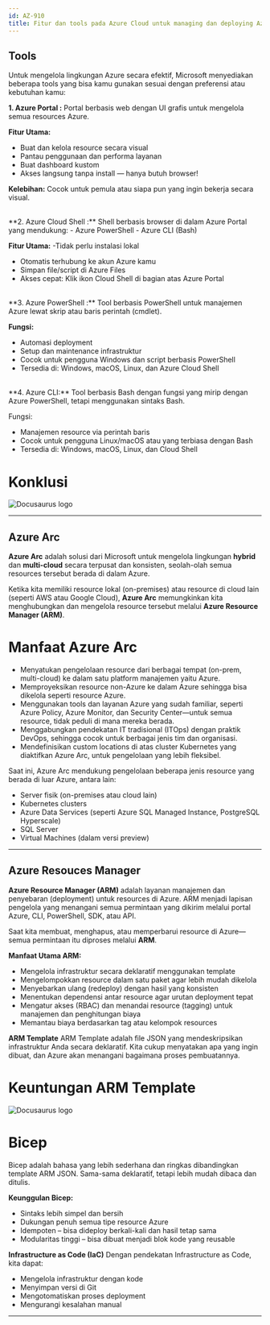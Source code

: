 ```yaml
---
id: AZ-910
title: Fitur dan tools pada Azure Cloud untuk managing dan deploying Azure resources
---
```


## Tools 

Untuk mengelola lingkungan Azure secara efektif, Microsoft menyediakan beberapa tools yang bisa kamu gunakan sesuai dengan preferensi atau kebutuhan kamu:

**1. Azure Portal :**
Portal berbasis web dengan UI grafis untuk mengelola semua resources Azure.

**Fitur Utama:**
- Buat dan kelola resource secara visual
- Pantau penggunaan dan performa layanan
- Buat dashboard kustom
- Akses langsung tanpa install — hanya butuh browser!

**Kelebihan:**
Cocok untuk pemula atau siapa pun yang ingin bekerja secara visual.

<br/>
**2. Azure Cloud Shell :**
Shell berbasis browser di dalam Azure Portal yang mendukung:
- Azure PowerShell
- Azure CLI (Bash)

**Fitur Utama:**
-Tidak perlu instalasi lokal
- Otomatis terhubung ke akun Azure kamu
- Simpan file/script di Azure Files
- Akses cepat: Klik ikon Cloud Shell di bagian atas Azure Portal

<br/>
**3. Azure PowerShell :**
Tool berbasis PowerShell untuk manajemen Azure lewat skrip atau baris perintah (cmdlet).

**Fungsi:**
- Automasi deployment
- Setup dan maintenance infrastruktur
- Cocok untuk pengguna Windows dan script berbasis PowerShell
- Tersedia di: Windows, macOS, Linux, dan Azure Cloud Shell

<br/>
**4. Azure CLI:**
Tool berbasis Bash dengan fungsi yang mirip dengan Azure PowerShell, tetapi menggunakan sintaks Bash.

Fungsi:
- Manajemen resource via perintah baris
- Cocok untuk pengguna Linux/macOS atau yang terbiasa dengan Bash
- Tersedia di: Windows, macOS, Linux, dan Cloud Shell

# Konklusi

![Docusaurus logo](/img/az900/20.png)

---------------------------------------------------------------------------------------------------------------------------------------------------

## Azure Arc

**Azure Arc** adalah solusi dari Microsoft untuk mengelola lingkungan **hybrid** dan **multi-cloud** secara terpusat dan konsisten, 
seolah-olah semua resources tersebut berada di dalam Azure.

Ketika kita memiliki resource lokal (on-premises) atau resource di cloud lain (seperti AWS atau Google Cloud), 
**Azure Arc** memungkinkan kita menghubungkan dan mengelola resource tersebut melalui **Azure Resource Manager (ARM)**.

# Manfaat Azure Arc

- Menyatukan pengelolaan resource dari berbagai tempat (on-prem, multi-cloud) ke dalam satu platform manajemen yaitu Azure.
- Memproyeksikan resource non-Azure ke dalam Azure sehingga bisa dikelola seperti resource Azure.
- Menggunakan tools dan layanan Azure yang sudah familiar, seperti Azure Policy, Azure Monitor, dan Security Center—untuk semua resource, tidak peduli di mana mereka berada.
- Menggabungkan pendekatan IT tradisional (ITOps) dengan praktik DevOps, sehingga cocok untuk berbagai jenis tim dan organisasi.
- Mendefinisikan custom locations di atas cluster Kubernetes yang diaktifkan Azure Arc, untuk pengelolaan yang lebih fleksibel.

Saat ini, Azure Arc mendukung pengelolaan beberapa jenis resource yang berada di luar Azure, antara lain:
- Server fisik (on-premises atau cloud lain)
- Kubernetes clusters
- Azure Data Services (seperti Azure SQL Managed Instance, PostgreSQL Hyperscale)
- SQL Server
- Virtual Machines (dalam versi preview)

---------------------------------------------------------------------------------------------------------------------------------------------------

## Azure Resouces Manager

**Azure Resource Manager (ARM)** adalah layanan manajemen dan penyebaran (deployment) untuk resources di Azure. 
ARM menjadi lapisan pengelola yang menangani semua permintaan yang dikirim melalui portal Azure, CLI, PowerShell, SDK, atau API.

Saat kita membuat, menghapus, atau memperbarui resource di Azure—semua permintaan itu diproses melalui **ARM**.

**Manfaat Utama ARM:**
- Mengelola infrastruktur secara deklaratif menggunakan template
- Mengelompokkan resource dalam satu paket agar lebih mudah dikelola
- Menyebarkan ulang (redeploy) dengan hasil yang konsisten
- Menentukan dependensi antar resource agar urutan deployment tepat
- Mengatur akses (RBAC) dan menandai resource (tagging) untuk manajemen dan penghitungan biaya
- Memantau biaya berdasarkan tag atau kelompok resources

**ARM Template**
ARM Template adalah file JSON yang mendeskripsikan infrastruktur Anda secara deklaratif. 
Kita cukup menyatakan apa yang ingin dibuat, dan Azure akan menangani bagaimana proses pembuatannya.

# Keuntungan ARM Template

![Docusaurus logo](/img/az900/21.png)

# Bicep 
Bicep adalah bahasa yang lebih sederhana dan ringkas dibandingkan template ARM JSON. 
Sama-sama deklaratif, tetapi lebih mudah dibaca dan ditulis.

**Keunggulan Bicep:**
- Sintaks lebih simpel dan bersih
- Dukungan penuh semua tipe resource Azure
- Idempoten – bisa dideploy berkali-kali dan hasil tetap sama
- Modularitas tinggi – bisa dibuat menjadi blok kode yang reusable

**Infrastructure as Code (IaC)**
Dengan pendekatan Infrastructure as Code, kita dapat:
- Mengelola infrastruktur dengan kode
- Menyimpan versi di Git
- Mengotomatiskan proses deployment
- Mengurangi kesalahan manual

---------------------------------------------------------------------------------------------------------------------------------------------------